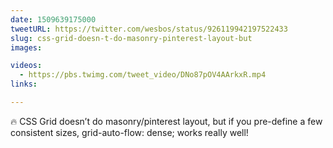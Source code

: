 ```yaml
---
date: 1509639175000
tweetURL: https://twitter.com/wesbos/status/926119942197522433
slug: css-grid-doesn-t-do-masonry-pinterest-layout-but
images:

videos:
  - https://pbs.twimg.com/tweet_video/DNo87pOV4AArkxR.mp4
links:

---
```

🔥 CSS Grid doesn’t do masonry/pinterest layout, but if you pre-define a few consistent sizes, grid-auto-flow: dense; works really well!

